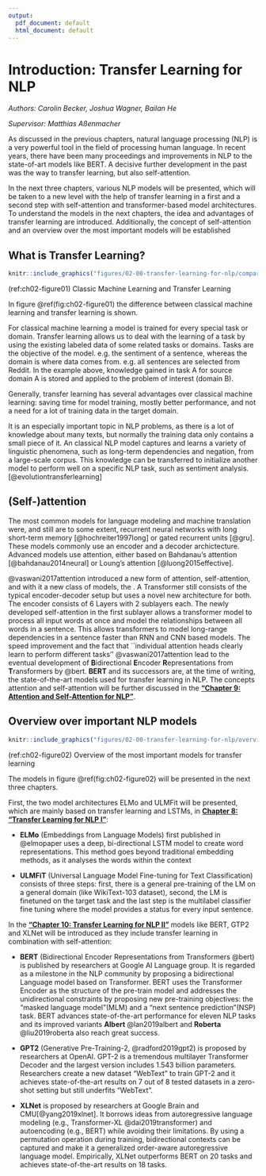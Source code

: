 ```yaml
---
output:
  pdf_document: default
  html_document: default
---
```

# Introduction: Transfer Learning for NLP

*Authors: Carolin Becker, Joshua Wagner, Bailan He*

*Supervisor: Matthias Aßenmacher*


As discussed in the previous chapters, natural language processing (NLP) is a very powerful tool in the field of processing human language. In recent years, there have been many proceedings and improvements in NLP to the state-of-art models like BERT. A decisive further development in the past was the way to transfer learning, but also self-attention.

In the next three chapters, various NLP models will be presented, which will be taken to a new level with the help of transfer learning in a first and a second step with self-attention and transformer-based model architectures. To understand the models in the next chapters, the idea and advantages of transfer learning are introduced. Additionally, the concept of self-attention and an overview over the most important models will be established

## What is Transfer Learning?

```r
knitr::include_graphics("figures/02-00-transfer-learning-for-nlp/compare-classical-transferlearning-ml.PNG")
```
(ref:ch02-figure01) Classic Machine Learning and Transfer Learning

In figure \@ref(fig:ch02-figure01) the difference between classical machine learning and transfer learning is shown. 

For classical machine learning a model is trained for every special task or domain.
Transfer learning allows us to deal with the learning of a task by using the existing labeled data of some related tasks or domains. Tasks are the objective of the model. e.g. the sentiment of a sentence, whereas the domain is where data comes from. e.g. all sentences are selected from Reddit. In the example above, knowledge gained in task A for source domain A is stored and applied to the problem of interest (domain B).

Generally, transfer learning has several advantages over classical machine learning: saving time for model training, mostly better performance, and not a need for a lot of training data in the target domain. 

It is an especially important topic in NLP problems, as there is a lot of knowledge about many texts, but normally the training data only contains a small piece of it. An classical NLP model captures and learns a variety of linguistic phenomena, such as long-term dependencies and negation, from a large-scale corpus. This knowledge can be transferred to initialize another model to perform well on a specific NLP task, such as sentiment analysis. [@evolutiontransferlearning]

## (Self-)attention
The most common models for language modeling and machine translation were, and still are to some extent, recurrent neural networks with long short-term memory [@hochreiter1997long] or gated recurrent units [@gru]. These models commonly use an encoder and a decoder archictecture. Advanced models use attention, either based on Bahdanau's attention [@bahdanau2014neural] or Loung's attention [@luong2015effective].

@vaswani2017attention introduced a new form of attention, self-attention, and with it a new class of models, the \textit{Transformers}. A Transformer still consists of the typical encoder-decoder setup but uses a novel new architecture for both. The encoder consists of 6 Layers with 2 sublayers each. The newly developed self-attention in the first sublayer allows a transformer model to process all input words at once and model the relationships between all words in a sentence. This allows transformers to model long-range dependencies in a sentence faster than RNN and CNN based models. The speed improvement and the fact that ``individual attention heads clearly learn to perform different tasks'' @vaswani2017attention lead to the eventual development of **B**idirectional **E**ncoder **R**epresentations from **T**ransformers by @bert. **BERT** and its successors are, at the time of writing, the state-of-the-art models used for transfer learning in NLP. The concepts attention and self-attention will be further discussed in the [**"Chapter 9: Attention and Self-Attention for NLP "**](#Attention-and-self-Attention-for-nlp).

## Overview over important NLP models

```r
knitr::include_graphics("figures/02-00-transfer-learning-for-nlp/overview-tranferlearning.PNG")
```
(ref:ch02-figure02) Overview of the most important models for transfer learning

The models in figure \@ref(fig:ch02-figure02) will be presented in the next three chapters. 

First, the two model architectures ELMo and ULMFit will be presented, which are mainly based on transfer learning and LSTMs, in [**Chapter 8: "Transfer Learning for NLP I"**](#Transfer-Learning-for-NLP-I): 

* **ELMo** (Embeddings from Language Models) first published in @elmopaper uses a deep, bi-directional LSTM model to create word representations. This method goes beyond traditional embedding methods, as it analyses the words within the context

* **ULMFiT** (Universal Language Model Fine-tuning for Text Classification) consists of three steps: first, there is a general pre-training of the LM on a general domain (like WikiText-103 dataset), second, the LM is finetuned on the target task and the last step is the multilabel classifier fine tuning where the model provides a status for every input sentence.

In the [**"Chapter 10: Transfer Learning for NLP II"**](#Transfer-Learning-for-NLP-II) models like BERT, GTP2 and XLNet will be introduced as they include transfer learning in combination with self-attention: 

* **BERT** (Bidirectional Encoder Representations from Transformers @bert) is published by researchers at Google AI Language group. 
It is regarded as a milestone in the NLP community by proposing a bidirectional Language model based on Transformer. BERT uses the Transformer Encoder as the structure of the pre-train model and addresses the unidirectional constraints by proposing new pre-training objectives: the "masked language model"(MLM) and a "next sentence prediction"(NSP) task. BERT advances state-of-the-art performance for eleven NLP tasks and its improved variants **Albert** @lan2019albert and **Roberta** @liu2019roberta also reach great success.

* **GPT2** (Generative Pre-Training-2, @radford2019gpt2) is proposed by researchers at OpenAI. GPT-2 is a tremendous multilayer Transformer Decoder and the largest version includes 1.543 billion parameters. Researchers create a new dataset "WebText" to train GPT-2 and it achieves state-of-the-art results on 7 out of 8 tested datasets in a zero-shot setting but still underfits "WebText".

* **XLNet** is proposed by researchers at Google Brain and CMU[@yang2019xlnet]. It borrows ideas from autoregressive language modeling (e.g., Transformer-XL @dai2019transformer) and autoencoding (e.g., BERT) while avoiding their limitations. By using a permutation operation during training, bidirectional contexts can be captured and make it a generalized order-aware autoregressive language model. Empirically, XLNet outperforms BERT on 20 tasks and achieves state-of-the-art results on 18 tasks.
